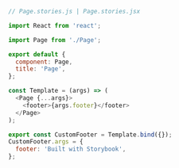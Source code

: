 ```js
// Page.stories.js | Page.stories.jsx

import React from 'react';

import Page from './Page';

export default {
  component: Page,
  title: 'Page',
};

const Template = (args) => (
  <Page {...args}>
    <footer>{args.footer}</footer>
  </Page>
);

export const CustomFooter = Template.bind({});
CustomFooter.args = {
  footer: 'Built with Storybook',
};
```
